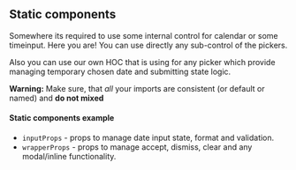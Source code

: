 
<PageMeta title="Static componentes" />

## Static components

Somewhere its required to use some internal control for calendar or some timeinput. Here you
are! You can use directly any sub-control of the pickers.

<Ad />

Also you can use our own HOC that is using for any picker which provide managing temporary
chosen date and submitting state logic.

**Warning:** Make sure, that *all* your imports are consistent (or default or named) and **do not mixed**

#### Static components example

* `inputProps` - props to manage date input state, format and validation.
* `wrapperProps` - props to manage accept, dismiss, clear and any modal/inline functionality.

<Example source={StaticComponents} />
